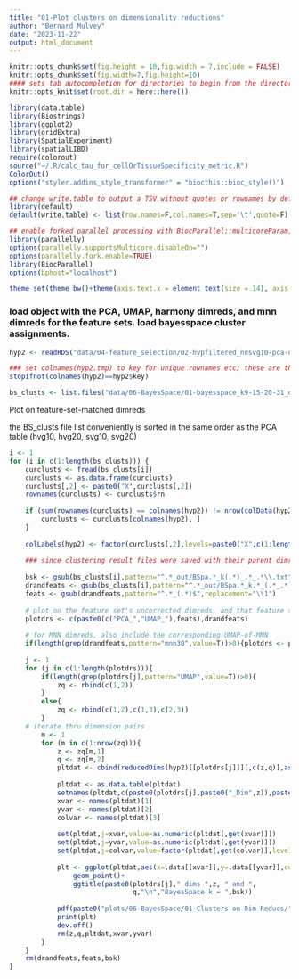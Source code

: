 ```yaml
---
title: "01-Plot clusters on dimensionality reductions"
author: "Bernard Mulvey"
date: "2023-11-22"
output: html_document
---
```


```r
knitr::opts_chunk$set(fig.height = 10,fig.width = 7,include = FALSE)
knitr::opts_chunk$set(fig.width=7,fig.height=10)
#### sets tab autocompletion for directories to begin from the directory containing the .Rproj session, instead of the script's directory if different
knitr::opts_knit$set(root.dir = here::here())

library(data.table)
library(Biostrings)
library(ggplot2)
library(gridExtra)
library(SpatialExperiment)
library(spatialLIBD)
require(colorout)
source("~/.R/calc_tau_for_cellOrTissueSpecificity_metric.R")
ColorOut()
options("styler.addins_style_transformer" = "biocthis::bioc_style()")

## change write.table to output a TSV without quotes or rownames by default
library(default)
default(write.table) <- list(row.names=F,col.names=T,sep='\t',quote=F)

## enable forked parallel processing with BiocParallel::multicoreParam, future::, etc
library(parallelly)
options(parallelly.supportsMulticore.disableOn="")
options(parallelly.fork.enable=TRUE)
library(BiocParallel)
options(bphost="localhost")

theme_set(theme_bw()+theme(axis.text.x = element_text(size = 14), axis.title.x = element_text(size = 16), axis.text.y = element_text(size = 14), axis.title.y = element_text(size =16), plot.title = element_text(size = 20,hjust=0.5), strip.text = element_text(size=18), legend.text = element_text(size=10), legend.title = element_text(size=11,hjust=0.5)))
```

### load object with the PCA, UMAP, harmony dimreds, and mnn dimreds for the feature sets. load bayesspace cluster assignments.
```r
hyp2 <- readRDS("data/04-feature_selection/02-hypfiltered_nnsvg10-pca-umap-harmonydefault-harmonylambdanull-mnn30.RDS")

### set colnames(hyp2.tmp) to key for unique rownames etc; these are the rownames used with the bayesspace cluster results
stopifnot(colnames(hyp2)==hyp2$key)

bs_clusts <- list.files("data/06-BayesSpace/01-bayesspace_k9-15-20-31_out",pattern=".txt",full.names=T)
```

Plot on feature-set-matched dimreds

the BS_clusts file list conveniently is sorted in the same order as the PCA table (hvg10, hvg20, svg10, svg20)
```r
i <- 1
for (i in c(1:length(bs_clusts))) {
    curclusts <- fread(bs_clusts[i])
    curclusts <- as.data.frame(curclusts)
    curclusts[,2] <- paste0("X",curclusts[,2])
    rownames(curclusts) <- curclusts$rn
    
    if (sum(rownames(curclusts) == colnames(hyp2)) != nrow(colData(hyp2))) {
        curclusts <- curclusts[colnames(hyp2), ]
    }
    
    colLabels(hyp2) <- factor(curclusts[,2],levels=paste0("X",c(1:length(unique(curclusts[,2])))))
    
    ### since clustering result files were saved with their parent dimred in the output file name, we can use the cluster file name to match/recreate the dimreds to plot onto. also grab the specified k value from filename for reference.
    
    bsk <- gsub(bs_clusts[i],pattern="^.*_out/BSpa.*_k(.*)_.*_.*\\.txt",replacement="\\1")
    drandfeats <- gsub(bs_clusts[i],pattern="^.*_out/BSpa.*_k.*_(.*_.*)\\.txt",replacement="\\1")
    feats <- gsub(drandfeats,pattern="^.*_(.*)$",replacement="\\1")
    
    # plot on the feature set's uncorrected dimreds, and that feature set's corresponding batch correction method's dimreds
    plotdrs <- c(paste0(c("PCA_","UMAP_"),feats),drandfeats)
    
    # for MNN dimreds, also include the corresponding UMAP-of-MNN
    if(length(grep(drandfeats,pattern="mnn30",value=T))>0){plotdrs <- plotdrs <- c(plotdrs,paste0(drandfeats,"_UMAP"))}
    
    j <- 1
    for (j in c(1:length(plotdrs))){
        if(length(grep(plotdrs[j],pattern="UMAP",value=T))>0){
            zq <- rbind(c(1,2))
        }
        else{
            zq <- rbind(c(1,2),c(1,3),c(2,3))
        }
    # iterate thru dimension pairs
        m <- 1
        for (m in c(1:nrow(zq))){
            z <- zq[m,1]
            q <- zq[m,2]
            pltdat <- cbind(reducedDims(hyp2)[[plotdrs[j]]][,c(z,q)],as.character(hyp2$label))
            
            pltdat <- as.data.table(pltdat)
            setnames(pltdat,c(paste0(plotdrs[j],paste0("_Dim",z)),paste0(plotdrs[j],paste0("_Dim",q)),paste0(drandfeats,"_k",bsk)))
            xvar <- names(pltdat)[1]
            yvar <- names(pltdat)[2]
            colvar <- names(pltdat)[3]
        
            set(pltdat,j=xvar,value=as.numeric(pltdat[,get(xvar)]))
            set(pltdat,j=yvar,value=as.numeric(pltdat[,get(yvar)]))
            set(pltdat,j=colvar,value=factor(pltdat[,get(colvar)],levels=paste0("X",c(1:length(unique(pltdat[,get(colvar)]))))))
        
            plt <- ggplot(pltdat,aes(x=.data[[xvar]],y=.data[[yvar]],col=.data[[colvar]]))+
                geom_point()+
                ggtitle(paste0(plotdrs[j]," dims ",z, " and ",
                               q,"\n","BayesSpace k = ",bsk))
        
            pdf(paste0("plots/06-BayesSpace/01-Clusters on Dim Reducs/",drandfeats,"-Bspc-k",bsk,"_plotted-on_",plotdrs[j],"dims",q,"and",z,".pdf"),width = 10,height = 8)
            print(plt)
            dev.off()
            rm(z,q,pltdat,xvar,yvar)
        }
    }
    rm(drandfeats,feats,bsk)
}

```

